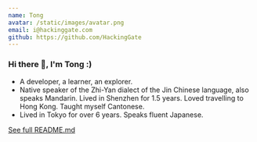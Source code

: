 ```yaml
---
name: Tong
avatar: /static/images/avatar.png
email: i@hackinggate.com
github: https://github.com/HackingGate
---
```

### Hi there 👋, I'm Tong :)
- A developer, a learner, an explorer.
- Native speaker of the Zhi-Yan dialect of the Jin Chinese language, also speaks Mandarin. Lived in Shenzhen for 1.5 years. Loved travelling to Hong Kong. Taught myself Cantonese.
- Lived in Tokyo for over 6 years. Speaks fluent Japanese.

[See full README.md](https://github.com/HackingGate/HackingGate/blob/main/README.md)  
